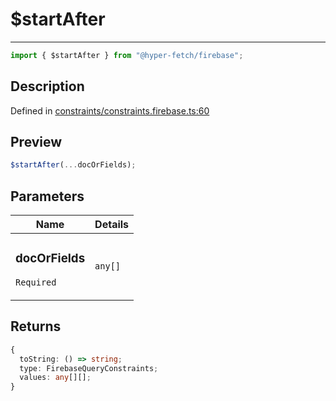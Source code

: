 # $startAfter

<div class="api-docs__separator" data-reactroot="">

---

</div><div class="api-docs__import" data-reactroot="">

```ts
import { $startAfter } from "@hyper-fetch/firebase";
```

</div><div class="api-docs__section">

## Description

</div><div class="api-docs__description"><span class="api-docs__do-not-parse">

</span></div><p class="api-docs__definition">

Defined in
[constraints/constraints.firebase.ts:60](https://github.com/BetterTyped/hyper-fetch/blob/c3e2c45/packages/adapter-firebase/src/constraints/constraints.firebase.ts#L60)

</p><div class="api-docs__section">

## Preview

</div><div class="api-docs__preview fn">

```ts
$startAfter(...docOrFields);
```

</div><div class="api-docs__section">

## Parameters

</div><div class="api-docs__parameters">
<table>
  <tr>
    <th>Name</th>
    <th>Details</th>
  </tr>
<thead>
</thead>
<tbody>
<tr param-data="docOrFields">
  <td class="api-docs__param-name required">

### docOrFields

`Required`

</td><td class="api-docs__param-type">

`any[]`

</td></tr></tbody></table></div><div class="api-docs__section">

## Returns

</div><div class="api-docs__returns">

```ts
{
  toString: () => string;
  type: FirebaseQueryConstraints;
  values: any[][];
}
```

</div>
